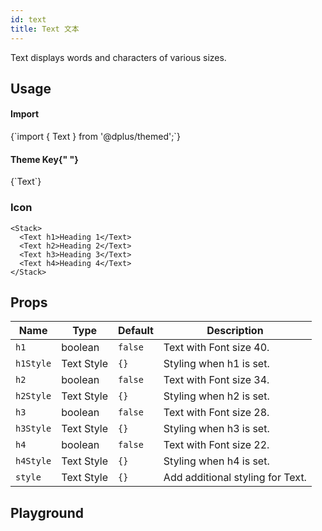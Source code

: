 ```yaml
---
id: text
title: Text 文本
---
```



<IconsStyle />

Text displays words and characters of various sizes.

## Usage

<div class="row inline-flex-center">
  <div class="col col--3">
    <h4>Import</h4>
  </div>
  <div class="col col--9">
    <CodeBlock>{`import { Text } from '@dplus/themed';`}</CodeBlock>
  </div>
  <div class="col col--3">
    <h4>
      Theme Key{" "}
      <a href="../customizing#using-themeprovider">
        <BiInfoCircle />
      </a>
    </h4>
  </div>
  <div class="col col--9">
    <CodeBlock>{`Text`}</CodeBlock>
  </div>
</div>

### Icon

```tsx live
<Stack>
  <Text h1>Heading 1</Text>
  <Text h2>Heading 2</Text>
  <Text h3>Heading 3</Text>
  <Text h4>Heading 4</Text>
</Stack>
```

<Usage />

## Props

<div class='table-responsive'>

| Name      | Type       | Default | Description                      |
| --------- | ---------- | ------- | -------------------------------- |
| `h1`      | boolean    | `false` | Text with Font size 40.          |
| `h1Style` | Text Style | `{}`    | Styling when h1 is set.          |
| `h2`      | boolean    | `false` | Text with Font size 34.          |
| `h2Style` | Text Style | `{}`    | Styling when h2 is set.          |
| `h3`      | boolean    | `false` | Text with Font size 28.          |
| `h3Style` | Text Style | `{}`    | Styling when h3 is set.          |
| `h4`      | boolean    | `false` | Text with Font size 22.          |
| `h4Style` | Text Style | `{}`    | Styling when h4 is set.          |
| `style`   | Text Style | `{}`    | Add additional styling for Text. |

</div>

## Playground

<Play />
